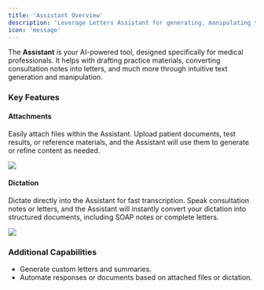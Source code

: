 ```yaml
---
title: 'Assistant Overview'
description: 'Leverage Letters Assistant for generating, manipulating text, and medical documentation'
icon: 'message'
---
```


The **Assistant** is your AI-powered tool, designed specifically for medical professionals. It helps with drafting practice materials, converting consultation notes into letters, and much more through intuitive text generation and manipulation.

### Key Features

#### Attachments
Easily attach files within the Assistant. Upload patient documents, test results, or reference materials, and the Assistant will use them to generate or refine content as needed.

<Frame>
  <img src="/images/chatattach.jpg" />
</Frame>

#### Dictation
Dictate directly into the Assistant for fast transcription. Speak consultation notes or letters, and the Assistant will instantly convert your dictation into structured documents, including SOAP notes or complete letters.

<Frame>
  <img src="/images/chatrecord.jpg" />
</Frame>

### Additional Capabilities
- Generate custom letters and summaries.
- Automate responses or documents based on attached files or dictation.